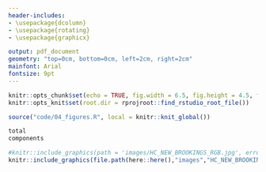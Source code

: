 ```yaml
---
header-includes:
- \usepackage{dcolumn}
- \usepackage{rotating}
- \usepackage{graphicx}

output: pdf_document
geometry: "top=0cm, bottom=0cm, left=2cm, right=2cm"
mainfont: Arial
fontsize: 9pt
---
```

\pagenumbering{gobble}

```r
knitr::opts_chunk$set(echo = TRUE, fig.width = 6.5, fig.height = 4.5, fig.align = "center")
knitr::opts_knit$set(root.dir = rprojroot::find_rstudio_root_file())

```

```r
source("code/04_figures.R", local = knitr::knit_global())
```

```r
total
components
```

```r
#knitr::include_graphics(path = 'images/HC_NEW_BROOKINGS_RGB.jpg', error = FALSE)
knitr::include_graphics(file.path(here::here(),"images","HC_NEW_BROOKINGS_RGB.jpg"))
```

